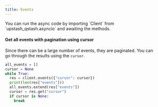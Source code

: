 ---
title: Events
---

<Info>
  You can run the async code by importing `Client` from `upstash_qstash.asyncio`
  and awaiting the methods.
</Info>

#### Get all events with pagination using cursor

Since there can be a large number of events, they are paginated.
You can go through the results using the `cursor`.

```python
all_events = []
cursor = None
while True:
  res = client.events({"cursor": cursor})
  print(len(res["events"]))
  all_events.extend(res["events"])
  cursor = res.get("cursor")
  if cursor is None:
    break
```
